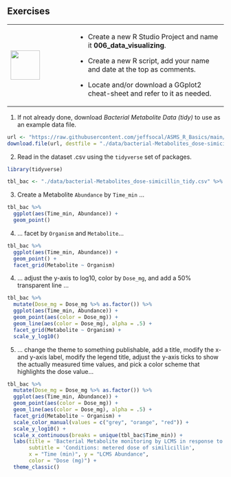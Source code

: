 ## Exercises {-}

+---------------------------------+---------------------------------------------------------------------------+
| ![](images/07.png){height="68"} | - Create a new R Studio Project and name it **006_data_visualizing**.     |
|                                 |                                                                           |
|                                 | - Create a new R script, add your name and date at the top as comments.   |
|                                 |                                                                           |
|                                 | - Locate and/or download a GGplot2 cheat-sheet and refer to it as needed. |
+---------------------------------+---------------------------------------------------------------------------+

1. If not already done, download *Bacterial Metabolite Data (tidy)* to use as an example data file.
```r
url <- "https://raw.githubusercontent.com/jeffsocal/ASMS_R_Basics/main/data/bacterial-Metabolites_dose-simicillin_tidy.csv"
download.file(url, destfile = "./data/bacterial-Metabolites_dose-simicillin_tidy.csv")
```

2. Read in the dataset .csv using the `tidyverse` set of packages.
```r
library(tidyverse)

tbl_bac <- "./data/bacterial-Metabolites_dose-simicillin_tidy.csv" %>% read_csv()
```

3. Create a Metabolite `Abundance` by `Time_min` ...
```r
tbl_bac %>% 
  ggplot(aes(Time_min, Abundance)) + 
  geom_point()
```

4. ... facet by `Organism` and `Metabolite`...
```r
tbl_bac %>% 
  ggplot(aes(Time_min, Abundance)) + 
  geom_point() + 
  facet_grid(Metabolite ~ Organism)
```

4. ... adjust the y-axis to log10, color by `Dose_mg`, and add a 50% transparent line ...
```r
tbl_bac %>% 
  mutate(Dose_mg = Dose_mg %>% as.factor()) %>%
  ggplot(aes(Time_min, Abundance)) + 
  geom_point(aes(color = Dose_mg)) +
  geom_line(aes(color = Dose_mg), alpha = .5) +
  facet_grid(Metabolite ~ Organism) +
  scale_y_log10()
```

5. ... change the theme to something publishable, add a title, modify the x- and y-axis label, modify the legend title, adjust the y-axis ticks to show the actually measured time values, and pick a color scheme that highlights the dose value...
```r
tbl_bac %>% 
  mutate(Dose_mg = Dose_mg %>% as.factor()) %>%
  ggplot(aes(Time_min, Abundance)) + 
  geom_point(aes(color = Dose_mg)) +
  geom_line(aes(color = Dose_mg), alpha = .5) +
  facet_grid(Metabolite ~ Organism) +
  scale_color_manual(values = c("grey", "orange", "red")) +
  scale_y_log10() +
  scale_x_continuous(breaks = unique(tbl_bac$Time_min)) +
  labs(title = 'Bacterial Metabolite monitoring by LCMS in response to antibiotic',
       subtitle = 'Conditions: metered dose of similicillin',
       x = "Time (min)", y = "LCMS Abundance",
       color = "Dose (mg)") +
  theme_classic()
```